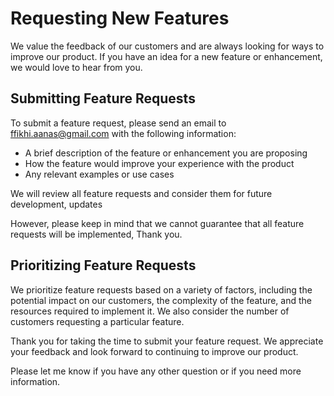 # Requesting New Features

We value the feedback of our customers and are always looking for ways to improve our product. If you have an idea for a new feature or enhancement, we would love to hear from you.

## Submitting Feature Requests

To submit a feature request, please send an email to ffikhi.aanas@gmail.com with the following information:

- A brief description of the feature or enhancement you are proposing
- How the feature would improve your experience with the product
- Any relevant examples or use cases

We will review all feature requests and consider them for future development, updates

However, please keep in mind that we cannot guarantee that all feature requests will be implemented, Thank you.

## Prioritizing Feature Requests

We prioritize feature requests based on a variety of factors, including the potential impact on our customers, the complexity of the feature, and the resources required to implement it. We also consider the number of customers requesting a particular feature.

Thank you for taking the time to submit your feature request. We appreciate your feedback and look forward to continuing to improve our product.

Please let me know if you have any other question or if you need more information.
